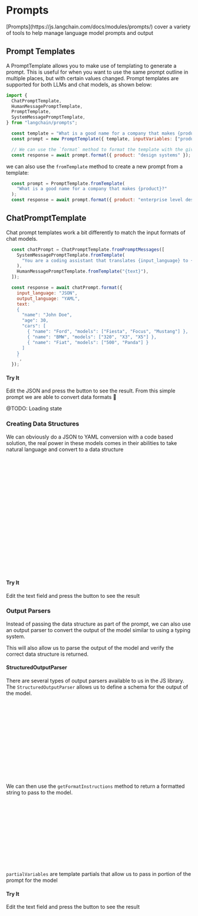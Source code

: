 
<Meta title="Prompts/Overview" />

# Prompts

<p>
  [Prompts](https://js.langchain.com/docs/modules/prompts/) cover a variety of tools to help manage
  language model prompts and output
</p>

## Prompt Templates

A PromptTemplate allows you to make use of templating to generate a prompt. 
This is useful for when you want to use the same prompt outline in multiple places, but with certain values changed. 
Prompt templates are supported for both LLMs and chat models, as shown below:

```js
import {
  ChatPromptTemplate,
  HumanMessagePromptTemplate,
  PromptTemplate,
  SystemMessagePromptTemplate,
} from "langchain/prompts";

  const template = "What is a good name for a company that makes {product}?";
  const prompt = new PromptTemplate({ template, inputVariables: ["product"] });

  // We can use the `format` method to format the template with the given input values.
  const response = await prompt.format({ product: "design systems" });

```

we can also use the `fromTemplate` method to create a new prompt from a template:

```js
  const prompt = PromptTemplate.fromTemplate(
    "What is a good name for a company that makes {product}?"
  );
  const response = await prompt.format({ product: "enterprise level design systems" });
```


## ChatPromptTemplate

Chat prompt templates work a bit differently to match the input formats of chat models.

```js
  const chatPrompt = ChatPromptTemplate.fromPromptMessages([
    SystemMessagePromptTemplate.fromTemplate(
      "You are a coding assistant that translates {input_language} to {output_language}."
    ),
    HumanMessagePromptTemplate.fromTemplate("{text}"),
  ]);

  const response = await chatPrompt.format({
    input_language: "JSON",
    output_language: "YAML",
    text: `
    {
      "name": "John Doe",
      "age": 30,
      "cars": [
        { "name": "Ford", "models": ["Fiesta", "Focus", "Mustang"] },
        { "name": "BMW", "models": ["320", "X3", "X5"] },
        { "name": "Fiat", "models": ["500", "Panda"] }
      ]
    }
    `,
  });
 ```

#### Try It

Edit the JSON and press the button to see the result. 
From this simple prompt we are able to convert data formats 🤯

@TODO: Loading state

<Canvas of={PromptStories.JsonToYamlExample} />

### Creating Data Structures

We can obviously do a JSON to YAML conversion with a code based solution, 
the real power in these models comes in their abilities to take natural language 
and convert to a data structure

```ts
import { ChatOpenAI } from 'langchain/chat_models/openai';
import { HumanChatMessage, SystemChatMessage } from 'langchain/schema';

const chat = new ChatOpenAI({ openAIApiKey: process.env.OPENAI_API_KEY });

export const chatModelExample = async (query: string) => {
  const response = await chat.call([
    new SystemChatMessage(`You are tasked with taking the users input and translating it to a JSON object. 
    Only return the object with no explanation or context in the following format:
  name: 'John Doe',
  age: 30,
  cars: [
    { name: 'Ford', models: ['Fiesta', 'Focus', 'Mustang'] },
    { name: 'BMW', models: ['320', 'X3', 'X5'] },
    { name: 'Fiat', models: ['500', 'Panda'] },
  ],
  `),
    new HumanChatMessage(query),
  ]);
  return <pre><code>${response.text}</code></pre>;
};
```

#### Try It

Edit the text field and press the button to see the result

<Canvas of={PromptStories.LanguageToJsonExample} />

### Output Parsers

Instead of passing the data structure as part of the prompt, we can also use an output parser to convert the output of the model similar to using a typing system.

This will also allow us to parse the output of the model and verify the correct data structure is returned.

#### StructuredOutputParser

There are several types of output parsers available to us in the JS library. 
The `StructuredOutputParser` allows us to define a schema for the output of the model.

```ts
import { StructuredOutputParser } from "langchain/output_parsers";

// With a `StructuredOutputParser` we can define a schema for the output.
const parser = StructuredOutputParser.fromNamesAndDescriptions({
  name: "users name",
  source: "users age",
  cars: : [
    {
      make: "car make",
      models: [],

    }
  ]
});
```

We can then use the `getFormatInstructions` method to return a formatted string to pass to the model.

```ts

const formatInstructions = parser.getFormatInstructions();

const prompt = new PromptTemplate({
  template:
    `Answer the users question as best as possible.
    {format_instructions}
    {question}
    `,
  inputVariables: ["question"],
  partialVariables: { format_instructions: formatInstructions },
});

```

`partialVariables` are template partials that allow us to pass in portion of the prompt for the model

#### Try It

Edit the text field and press the button to see the result